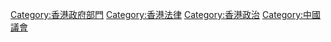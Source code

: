 {{Catnav|頁面分類|人类社会|法律|公法|立法機構}}
{{Catnav|頁面分類|人类社会|政治|政府|香港政府|香港政府部門}}

[[Category:香港政府部門|Category:香港政府部門]]
[[Category:香港法律|Category:香港法律]]
[[Category:香港政治|Category:香港政治]]
[[Category:中國議會|Category:中國議會]]